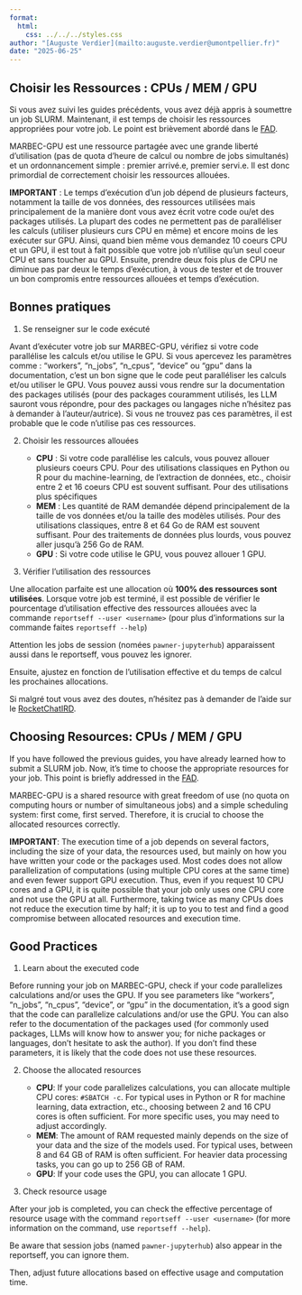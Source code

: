 ```yaml
---
format:
  html:
    css: ../../../styles.css
author: "[Auguste Verdier](mailto:auguste.verdier@umontpellier.fr)"
date: "2025-06-25"
---
```




::: {.content-visible when-profile="french"}
# Choisir les Ressources : CPUs / MEM / GPU

Si vous avez suivi les guides précédents, vous avez déjà appris à soumettre un job SLURM. Maintenant, il est temps de choisir les ressources appropriées pour votre job.
Le point est brièvement abordé dans le [FAD](index_marbec_gpu.qmd#faq_french).


MARBEC-GPU est une ressource partagée avec une grande liberté d'utilisation (pas de quota d'heure de calcul ou nombre de jobs simultanés) et un ordonnancement simple : premier arrivé.e, premier servi.e. Il est donc primordial de correctement choisir les ressources allouées.


**IMPORTANT** : Le temps d'exécution d'un job dépend de plusieurs facteurs, notamment la taille de vos données, des ressources utilisées mais principalement de la manière dont vous avez écrit votre code ou/et des packages utilisés. La plupart des codes ne permettent pas de paralléliser les calculs (utiliser plusieurs curs CPU en même) et encore moins de les exécuter sur GPU. Ainsi, quand bien même vous demandez 10 coeurs CPU et un GPU, il est tout à fait possible que votre job n'utilise qu'un seul coeur CPU et sans toucher au GPU. Ensuite, prendre deux fois plus de CPU ne diminue pas par deux le temps d'exécution, à vous de tester et de trouver un bon compromis entre ressources allouées et temps d'exécution.


## Bonnes pratiques

1. Se renseigner sur le code exécuté

Avant d'exécuter votre job sur MARBEC-GPU, vérifiez si votre code parallélise les calculs et/ou utilise le GPU. Si vous apercevez les paramètres comme : "workers", "n_jobs", "n_cpus", "device" ou "gpu" dans la documentation, c'est un bon signe que le code peut paralléliser les calculs et/ou utiliser le GPU. Vous pouvez aussi vous rendre sur la documentation des packages utilisés (pour des packages couramment utilisés, les LLM sauront vous répondre, pour des packages ou langages niche n'hésitez pas à demander à l'auteur/autrice).  Si vous ne trouvez pas ces paramètres, il est probable que le code n'utilise pas ces ressources.

2. Choisir les ressources allouées

   - **CPU** : Si votre code parallélise les calculs, vous pouvez allouer plusieurs coeurs CPU. Pour des utilisations classiques en Python ou R pour du machine-learning, de l'extraction de données, etc., choisir entre 2 et 16 coeurs CPU est souvent suffisant. Pour des utilisations plus spécifiques
   - **MEM** : Les quantité de RAM demandée dépend principalement de la taille de vos données et/ou la taille des modèles utilisés. Pour des utilisations classiques, entre 8 et 64 Go de RAM est souvent suffisant. Pour des traitements de données plus lourds, vous pouvez aller jusqu'à 256 Go de RAM.
   - **GPU** : Si votre code utilise le GPU, vous pouvez allouer 1 GPU.

3. Vérifier l'utilisation des ressources

Une allocation parfaite est une allocation où **100% des ressources sont utilisées**. Lorsque votre job est terminé, il est possible de vérifier le pourcentage d'utilisation effective des ressources allouées avec la commande `reportseff --user <username>` (pour plus d'informations sur la commande faites `reportseff --help`)

:::{.callout-note}
Attention les jobs de session (nomées `pawner-jupyterhub`) apparaissent aussi dans le reportseff, vous pouvez les ignorer.
:::
Ensuite, ajustez en fonction de l'utilisation effective et du temps de calcul les prochaines allocations.

Si malgré tout vous avez des doutes, n'hésitez pas à demander de l'aide sur le [RocketChatIRD](https://go.rocket.chat/invite?host=tchat.ird.fr&path=invite%2Fm2mJ5W).

:::

::: {.content-visible when-profile="english"}
# Choosing Resources: CPUs / MEM / GPU

If you have followed the previous guides, you have already learned how to submit a SLURM job. Now, it's time to choose the appropriate resources for your job.
This point is briefly addressed in the [FAD](index_marbec_gpu.qmd#faq_english).

MARBEC-GPU is a shared resource with great freedom of use (no quota on computing hours or number of simultaneous jobs) and a simple scheduling system: first come, first served. Therefore, it is crucial to choose the allocated resources correctly.

**IMPORTANT**: The execution time of a job depends on several factors, including the size of your data, the resources used, but mainly on how you have written your code or the packages used. Most codes does not allow parallelization of computations (using multiple CPU cores at the same time) and even fewer support GPU execution. Thus, even if you request 10 CPU cores and a GPU, it is quite possible that your job only uses one CPU core and not use the GPU at all. Furthermore, taking twice as many CPUs does not reduce the execution time by half; it is up to you to test and find a good compromise between allocated resources and execution time.

## Good Practices
1. Learn about the executed code


Before running your job on MARBEC-GPU, check if your code parallelizes calculations and/or uses the GPU. If you see parameters like "workers", "n_jobs", "n_cpus", "device", or "gpu" in the documentation, it's a good sign that the code can parallelize calculations and/or use the GPU. You can also refer to the documentation of the packages used (for commonly used packages, LLMs will know how to answer you; for niche packages or languages, don't hesitate to ask the author). If you don't find these parameters, it is likely that the code does not use these resources.

2. Choose the allocated resources

   - **CPU**: If your code parallelizes calculations, you can allocate multiple CPU cores: `#SBATCH -c`. For typical uses in Python or R for machine learning, data extraction, etc., choosing between 2 and 16 CPU cores is often sufficient. For more specific uses, you may need to adjust accordingly.
   - **MEM**: The amount of RAM requested mainly depends on the size of your data and the size of the models used. For typical uses, between 8 and 64 GB of RAM is often sufficient. For heavier data processing tasks, you can go up to 256 GB of RAM.
   - **GPU**: If your code uses the GPU, you can allocate 1 GPU.

3. Check resource usage

After your job is completed, you can check the effective percentage of resource usage with the command `reportseff --user <username>` (for more information on the command, use `reportseff --help`).

:::{.callout-note}
Be aware that session jobs (named `pawner-jupyterhub`) also appear in the reportseff, you can ignore them.
::: 

Then, adjust future allocations based on effective usage and computation time.
:::